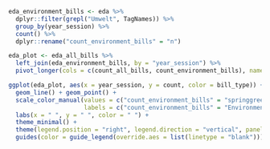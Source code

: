
```r

eda_environment_bills <- eda %>% 
  dplyr::filter(grepl("Umwelt", TagNames)) %>% 
  group_by(year_session) %>% 
  count() %>% 
  dplyr::rename("count_environment_bills" = "n")

eda_plot <- eda_all_bills %>% 
  left_join(eda_environment_bills, by = "year_session") %>% 
  pivot_longer(cols = c(count_all_bills, count_environment_bills), names_to = "bill_type", values_to = "count")

ggplot(eda_plot, aes(x = year_session, y = count, color = bill_type)) +
  geom_line() + geom_point() + 
  scale_color_manual(values = c("count_environment_bills" = "springgreen3", "count_all_bills" = "black"), 
                     labels = c("count_environment_bills" = "Environmental Bills", "count_all_bills" = "All Bills")) +
  labs(x = " ", y = " ", color = " ") +
  theme_minimal() +
  theme(legend.position = "right", legend.direction = "vertical", panel.grid.minor = element_blank()) +
  guides(color = guide_legend(override.aes = list(linetype = "blank")))

```
